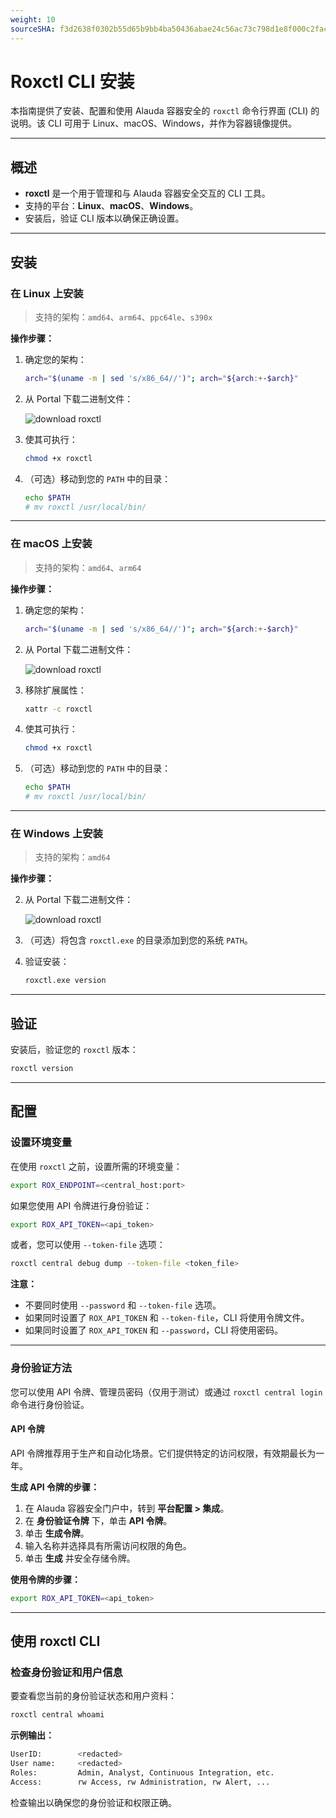 ```yaml
---
weight: 10
sourceSHA: f3d2638f0302b55d65b9bb4ba50436abae24c56ac73c798d1e8f000c2fac8eba
---
```


# Roxctl CLI 安装

本指南提供了安装、配置和使用 Alauda 容器安全的 `roxctl` 命令行界面 (CLI) 的说明。该 CLI 可用于 Linux、macOS、Windows，并作为容器镜像提供。

---

## 概述

- **roxctl** 是一个用于管理和与 Alauda 容器安全交互的 CLI 工具。
- 支持的平台：**Linux**、**macOS**、**Windows**。
- 安装后，验证 CLI 版本以确保正确设置。

---

## 安装

### 在 Linux 上安装

> 支持的架构：`amd64`、`arm64`、`ppc64le`、`s390x`

**操作步骤：**

1. 确定您的架构：
   ```bash
   arch="$(uname -m | sed 's/x86_64//')"; arch="${arch:+-$arch}"
   ```

2. 从 Portal 下载二进制文件：

   ![download roxctl](../assets/download_cli.png)

3. 使其可执行：
   ```bash
   chmod +x roxctl
   ```

4. （可选）移动到您的 `PATH` 中的目录：
   ```bash
   echo $PATH
   # mv roxctl /usr/local/bin/
   ```

---

### 在 macOS 上安装

> 支持的架构：`amd64`、`arm64`

**操作步骤：**

1. 确定您的架构：
   ```bash
   arch="$(uname -m | sed 's/x86_64//')"; arch="${arch:+-$arch}"
   ```

2. 从 Portal 下载二进制文件：

   ![download roxctl](../assets/download_cli.png)

3. 移除扩展属性：
   ```bash
   xattr -c roxctl
   ```

4. 使其可执行：
   ```bash
   chmod +x roxctl
   ```

5. （可选）移动到您的 `PATH` 中的目录：
   ```bash
   echo $PATH
   # mv roxctl /usr/local/bin/
   ```

---

### 在 Windows 上安装

> 支持的架构：`amd64`

**操作步骤：**

2. 从 Portal 下载二进制文件：

   ![download roxctl](../assets/download_cli.png)
3. （可选）将包含 `roxctl.exe` 的目录添加到您的系统 `PATH`。
4. 验证安装：
   ```bash
   roxctl.exe version
   ```

---

## 验证

安装后，验证您的 `roxctl` 版本：

```bash
roxctl version
```

---

## 配置

### 设置环境变量

在使用 `roxctl` 之前，设置所需的环境变量：

```bash
export ROX_ENDPOINT=<central_host:port>
```

如果您使用 API 令牌进行身份验证：

```bash
export ROX_API_TOKEN=<api_token>
```

或者，您可以使用 `--token-file` 选项：

```bash
roxctl central debug dump --token-file <token_file>
```

**注意：**

- 不要同时使用 `--password` 和 `--token-file` 选项。
- 如果同时设置了 `ROX_API_TOKEN` 和 `--token-file`，CLI 将使用令牌文件。
- 如果同时设置了 `ROX_API_TOKEN` 和 `--password`，CLI 将使用密码。

---

### 身份验证方法

您可以使用 API 令牌、管理员密码（仅用于测试）或通过 `roxctl central login` 命令进行身份验证。

#### API 令牌

API 令牌推荐用于生产和自动化场景。它们提供特定的访问权限，有效期最长为一年。

**生成 API 令牌的步骤：**

1. 在 Alauda 容器安全门户中，转到 **平台配置 > 集成**。
2. 在 **身份验证令牌** 下，单击 **API 令牌**。
3. 单击 **生成令牌**。
4. 输入名称并选择具有所需访问权限的角色。
5. 单击 **生成** 并安全存储令牌。

**使用令牌的步骤：**

```bash
export ROX_API_TOKEN=<api_token>
```

---

## 使用 roxctl CLI

### 检查身份验证和用户信息

要查看您当前的身份验证状态和用户资料：

```bash
roxctl central whoami
```

**示例输出：**

```bash
UserID:        <redacted>
User name:     <redacted>
Roles:         Admin, Analyst, Continuous Integration, etc.
Access:        rw Access, rw Administration, rw Alert, ...
```

检查输出以确保您的身份验证和权限正确。
